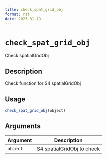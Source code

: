 ```yaml
--- 
title: check_spat_grid_obj 
format: rst 
date: 2023-01-19 
--- 
```

# `check_spat_grid_obj`

Check spatialGridObj


## Description

Check function for S4 spatialGridObj


## Usage

```r
check_spat_grid_obj(object)
```


## Arguments

Argument      |Description
------------- |----------------
`object`     |     S4 spatialGridObj to check


